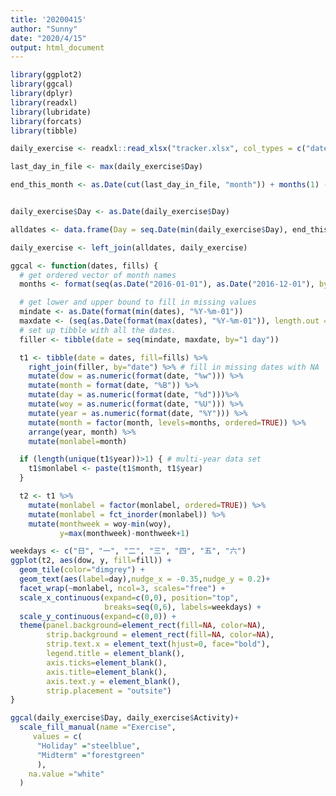 ```yaml
---
title: '20200415'
author: "Sunny"
date: "2020/4/15"
output: html_document
---
```


```r
library(ggplot2)
library(ggcal)
library(dplyr)
library(readxl)
library(lubridate)
library(forcats)
library(tibble)

daily_exercise <- readxl::read_xlsx("tracker.xlsx", col_types = c("date", "text"))
```

```r
last_day_in_file <- max(daily_exercise$Day)

end_this_month <- as.Date(cut(last_day_in_file, "month")) + months(1) - 1


daily_exercise$Day <- as.Date(daily_exercise$Day)

alldates <- data.frame(Day = seq.Date(min(daily_exercise$Day), end_this_month, by ="1 day"))

daily_exercise <- left_join(alldates, daily_exercise) 
```

```r
ggcal <- function(dates, fills) {
  # get ordered vector of month names
  months <- format(seq(as.Date("2016-01-01"), as.Date("2016-12-01"), by="1 month"), "%B")

  # get lower and upper bound to fill in missing values
  mindate <- as.Date(format(min(dates), "%Y-%m-01"))
  maxdate <- (seq(as.Date(format(max(dates), "%Y-%m-01")), length.out = 2, by="1 month")-1)[2]
  # set up tibble with all the dates.
  filler <- tibble(date = seq(mindate, maxdate, by="1 day"))

  t1 <- tibble(date = dates, fill=fills) %>%
    right_join(filler, by="date") %>% # fill in missing dates with NA
    mutate(dow = as.numeric(format(date, "%w"))) %>%
    mutate(month = format(date, "%B")) %>%
    mutate(day = as.numeric(format(date, "%d")))%>%
    mutate(woy = as.numeric(format(date, "%U"))) %>%
    mutate(year = as.numeric(format(date, "%Y"))) %>%
    mutate(month = factor(month, levels=months, ordered=TRUE)) %>%
    arrange(year, month) %>%
    mutate(monlabel=month)

  if (length(unique(t1$year))>1) { # multi-year data set
    t1$monlabel <- paste(t1$month, t1$year)
  }

  t2 <- t1 %>%
    mutate(monlabel = factor(monlabel, ordered=TRUE)) %>%
    mutate(monlabel = fct_inorder(monlabel)) %>%
    mutate(monthweek = woy-min(woy),
           y=max(monthweek)-monthweek+1)

weekdays <- c("日", "一", "二", "三", "四", "五", "六")
ggplot(t2, aes(dow, y, fill=fill)) +
  geom_tile(color="dimgrey") +
  geom_text(aes(label=day),nudge_x = -0.35,nudge_y = 0.2)+
  facet_wrap(~monlabel, ncol=3, scales="free") +
  scale_x_continuous(expand=c(0,0), position="top",
                     breaks=seq(0,6), labels=weekdays) +
  scale_y_continuous(expand=c(0,0)) +
  theme(panel.background=element_rect(fill=NA, color=NA),
        strip.background = element_rect(fill=NA, color=NA),
        strip.text.x = element_text(hjust=0, face="bold"),
        legend.title = element_blank(),
        axis.ticks=element_blank(),
        axis.title=element_blank(),
        axis.text.y = element_blank(),
        strip.placement = "outsite")
}

```


```r
ggcal(daily_exercise$Day, daily_exercise$Activity)+
  scale_fill_manual(name ="Exercise", 
     values = c(
      "Holiday" ="steelblue",
      "Midterm" ="forestgreen"
      ),
    na.value ="white"
  )
  
```

